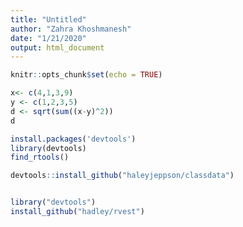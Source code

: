 ```yaml
---
title: "Untitled"
author: "Zahra Khoshmanesh"
date: "1/21/2020"
output: html_document
---
```


```r
knitr::opts_chunk$set(echo = TRUE)
```

```r
x<- c(4,1,3,9)
y <- c(1,2,3,5)
d <- sqrt(sum((x-y)^2))
d
```

```r
install.packages('devtools')
library(devtools)
find_rtools()

devtools::install_github("haleyjeppson/classdata")


library("devtools")
install_github("hadley/rvest")


```

